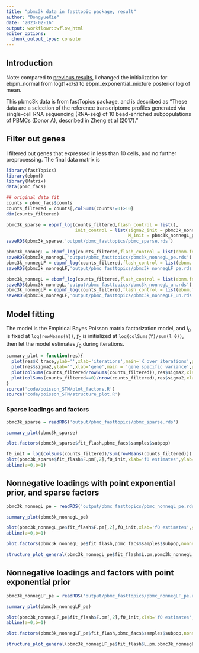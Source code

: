 ```yaml
---
title: "pbmc3k data in fasttopic package, result"
author: "DongyueXie"
date: "2023-02-16"
output: workflowr::wflow_html
editor_options:
  chunk_output_type: console
---
```


## Introduction

Note: compared to [previous results](pbmc3k_infasttopic_result.html), I changed the initialization for ebpm_normal from log(1+x/s) to ebpm_exponential_mixture posterior log of mean.

This pbmc3k data is from fastTopics package, and is described as "These data are a selection of the reference transcriptome profiles generated via single-cell RNA sequencing (RNA-seq) of 10 bead-enriched subpopulations of PBMCs (Donor A), described in Zheng et al (2017)."


## Filter out genes

I filtered out genes that expressed in less than 10 cells, and no further preprocessing. The final data matrix is 

```r
library(fastTopics)
library(ebpmf)
library(Matrix)
data(pbmc_facs)

## original data fit
counts = pbmc_facs$counts
counts_filtered = counts[,colSums(counts!=0)>10]
dim(counts_filtered)
```

```r
pbmc3k_sparse = ebpmf_log(counts_filtered,flash_control = list(),
                          init_control = list(sigma2_init = pbmc3k_nonnegL_pe$init_val$sigma2_init,
                                              M_init = pbmc3k_nonnegL_pe$init_val$M_init))
saveRDS(pbmc3k_sparse,'output/pbmc_fasttopics/pbmc_sparse.rds')

pbmc3k_nonnegL = ebpmf_log(counts_filtered,flash_control = list(ebnm.fn=c(ebnm::ebnm_point_exponential,ebnm::ebnm_point_normal),loadings_sign = 1))
saveRDS(pbmc3k_nonnegL,'output/pbmc_fasttopics/pbmc3k_nonnegL_pe.rds')
pbmc3k_nonnegLF = ebpmf_log(counts_filtered,flash_control = list(ebnm.fn=c(ebnm::ebnm_point_exponential,ebnm::ebnm_point_exponential),factors_sign=1,loadings_sign = 1))
saveRDS(pbmc3k_nonnegLF,'output/pbmc_fasttopics/pbmc3k_nonnegLF_pe.rds')

pbmc3k_nonnegL = ebpmf_log(counts_filtered,flash_control = list(ebnm.fn=c(ebnm::ebnm_unimodal_nonnegative,ebnm::ebnm_point_normal),loadings_sign = 1))
saveRDS(pbmc3k_nonnegL,'output/pbmc_fasttopics/pbmc3k_nonnegL_un.rds')
pbmc3k_nonnegLF = ebpmf_log(counts_filtered,flash_control = list(ebnm.fn=c(ebnm::ebnm_unimodal_nonnegative,ebnm::ebnm_unimodal_nonnegative),factors_sign=1,loadings_sign = 1))
saveRDS(pbmc3k_nonnegLF,'output/pbmc_fasttopics/pbmc3k_nonnegLF_un.rds')
```

## Model fitting

The model is the Empirical Bayes Poisson matrix factorization model, and $l_0$ is fixed at `log(rowMeans(Y))`, $f_0$ is initialized at `log(colSums(Y)/sum(l_0))`, then let the model estimates $f_0$ during iterations.


```r
summary_plot = function(res){
  plot(res$K_trace,ylab='',xlab='iterations',main='K over iterations',pch=20)
  plot(res$sigma2,ylab='',xlab='gene',main = 'gene specific variance',pch=20,col='grey70')
  plot(colSums(counts_filtered/rowSums(counts_filtered)),res$sigma2,xlab='gene expression',ylab='gene specific variance',pch=20,col='grey60')
  plot(colSums(counts_filtered==0)/nrow(counts_filtered),res$sigma2,xlab='gene expression sparsity',ylab='gene specific variance',pch = 20, col='grey50')
}
source('code/poisson_STM/plot_factors.R')
source('code/poisson_STM/structure_plot.R')
```

### Sparse loadings and factors

```r
pbmc3k_sparse = readRDS('output/pbmc_fasttopics/pbmc_sparse.rds')
```

```r
summary_plot(pbmc3k_sparse)
```

```r
plot.factors(pbmc3k_sparse$fit_flash,pbmc_facs$samples$subpop)
```

```r
f0_init = log(colSums(counts_filtered)/sum(rowMeans(counts_filtered)))
plot(pbmc3k_sparse$fit_flash$F.pm[,2],f0_init,xlab='f0 estimates',ylab='f0 init values',pch=20,col='grey70')
abline(a=0,b=1)
```


## Nonnegative loadings with point exponential prior, and sparse factors

```r
pbmc3k_nonnegL_pe = readRDS('output/pbmc_fasttopics/pbmc_nonnegL_pe.rds')
```

```r
summary_plot(pbmc3k_nonnegL_pe)
```

```r
plot(pbmc3k_nonnegL_pe$fit_flash$F.pm[,2],f0_init,xlab='f0 estimates',ylab='f0 init value',pch=20,col='grey70')
abline(a=0,b=1)
```

```r
plot.factors(pbmc3k_nonnegL_pe$fit_flash,pbmc_facs$samples$subpop,nonnegative = T)
```

```r
structure_plot_general(pbmc3k_nonnegL_pe$fit_flash$L.pm,pbmc3k_nonnegL_pe$fit_flash$F.pm,pbmc_facs$samples$subpop,LD=T)
```

## Nonnegative loadings and factors with point exponential prior

```r
pbmc3k_nonnegLF_pe = readRDS('output/pbmc_fasttopics/pbmc_nonnegLF_pe.rds')
```

```r
summary_plot(pbmc3k_nonnegLF_pe)
```

```r
plot(pbmc3k_nonnegLF_pe$fit_flash$F.pm[,2],f0_init,xlab='f0 estimates',ylab='f0 init value',pch=20,col='grey70')
abline(a=0,b=1)
```

```r
plot.factors(pbmc3k_nonnegLF_pe$fit_flash,pbmc_facs$samples$subpop,nonnegative = T)
```

```r
structure_plot_general(pbmc3k_nonnegLF_pe$fit_flash$L.pm,pbmc3k_nonnegLF_pe$fit_flash$F.pm,pbmc_facs$samples$subpop,LD=T)
```

